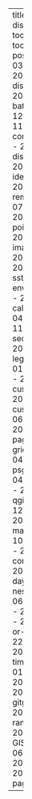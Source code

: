 ---
title: "Blog"
output:
  distill::distill_article:
    toc: true
    toc_depth: 3
    toc_float: true
listing:
  posts:
    - 2025-03-03-fishingdata
    - 2025-02-15-distancetocoast
    - 2025-01-15-bathymetry
    - 2024-12-02-tmap
    - 2024-11-05-completeorincomplete
    - 2024-10-08-distancepoints
    - 2024-09-19-identifyevents
    - 2024-08-01-removelocs
    - 2024-07-05-interpolate
    - 2024-06-04-pointsdistance
    - 2024-05-02-imagesforpublication
    - 2024-04-04-buffer
    - 2024-03-11-year-sst
    - 2024-02-06-environmentalvariables
    - 2024-01-15-calendar
    - 2023-12-04-arrows
    - 2023-11-02-secondaryxtitle
    - 2023-10-02-inside-legend
    - 2023-09-01-patchwork-legend
    - 2023-08-02-customlegend
    - 2023-07-13-custompoints
    - 2023-06-01-gganimate
    - 2023-05-05-github-page
    - 2023-04-06-gridraster
    - 2023-03-04-mapping-in-r
    - psg2023
    - 2023-02-04-subset-shapefile
    - 2023-01-27-qgispolygon
    - 2022-12-04-day-night
    - 2022-11-20-mastodon
    - 2022-10-04-identify-gaps
    - 2022-09-13-hr-considerations
    - 2022-08-17-count-days
    - 2022-07-01-nestlocation
    - 2022-06-30-time-formats
    - 2022-05-23-speed
    - 2022-04-07-land-or-not
    - 2022-03-22-interpolation
    - 2022-02-24-timeoverlaps
    - 2022-01-21-sharedareas
    - 2021-11-25-embc
    - 2021-10-27-gitgithub
    - bls7
    - 2021-09-24-home-range-adehabitathr
    - 2021-07-05-GIScolores    
    - 2021-06-03-paquetes    
    - 2021-06-03-vitae    
    - 2021-06-03-paginadistill

---